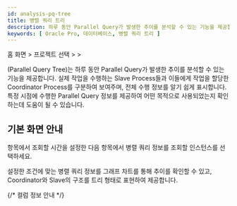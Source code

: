 ```yaml
---
id: analysis-pq-tree
title: 병렬 쿼리 트리
description: 하루 동안 Parallel Query가 발생한 추이를 분석할 수 있는 기능을 제공합니다.
keywords: [ Oracle Pro, 데이터베이스, 병렬 쿼리 트리 ]
---
```


홈 화면 &gt; 프로젝트 선택 &gt; <Cmdname sid="side_analysis" className="uitext" /> &gt; <Cmdname sid="side_dbPqTree" className="uitext" />

<Cmdname sid="side_dbPqTree" className="uitext" />(Parallel Query Tree)는 하루 동안 Parallel Query가 발생한 추이를 분석할 수 있는 기능을 제공합니다. 실제 작업을 수행하는 Slave Process들과 이들에게 작업을 할당한 Coordinator Process를 구분하여 보여주며, 전체 수행 정보를 알기 쉽게 표시합니다. 특정 시점에 수행한 Parallel Query 정보를 제공하여 어떤 목적으로 사용되었는지 확인하는데 도움이 될 수 있습니다.

## 기본 화면 안내

<ImgLang img="db-pq-tree-oracle-pro.png" desc="병렬 쿼리 트리" />

<Cmdname sid="time" className="uitext" /> 항목에서 조회할 시간을 설정한 다음 <Cmdname sid="instance" className="uitext" /> 항목에서 병렬 쿼리 정보를 조회할 인스턴스를 선택하세요.

설정한 조건에 맞는 병렬 쿼리 정보를 그래프 차트를 통해 추이를 확인할 수 있고, Coordinator와 Slave의 구조를 트리 형태로 표현하여 제공합니다.

{/* 컬럼 정보 안내 */}

<Oraclecolumn /> 